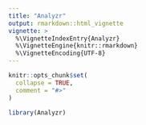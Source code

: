 ```yaml
---
title: "Analyzr"
output: rmarkdown::html_vignette
vignette: >
  %\VignetteIndexEntry{Analyzr}
  %\VignetteEngine{knitr::rmarkdown}
  %\VignetteEncoding{UTF-8}
---
```


```r
knitr::opts_chunk$set(
  collapse = TRUE,
  comment = "#>"
)
```

```r
library(Analyzr)
```
